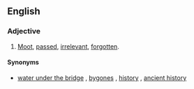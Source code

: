 ==English==

===Adjective===
{{en-adj|pos=[[dead]] [[and]] [[buried]]|-}}

# {{idiomatic}} [[moot|Moot]], [[passed]], [[irrelevant]], [[forgotten]].

====Synonyms====
* {{sense|moot, passed}} [[water under the bridge]] {{qualifier|noun}}, [[bygones]] {{qualifier|noun}}, [[history]] {{qualifier|noun}}, [[ancient history]] {{qualifier|noun}}